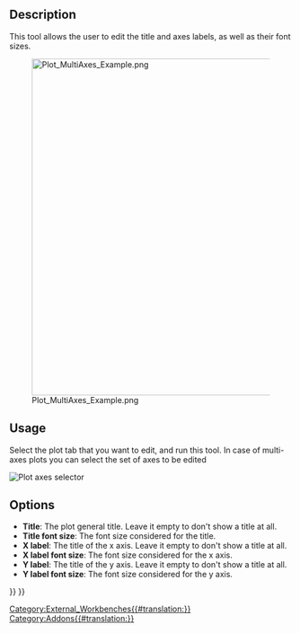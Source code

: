 <languages/>

{{Docnav
|[[Plot_Legend|Legend]]
|[[Plot_Positions|Positions]]
|[[Plot_Workbench|Plot]]
|IconL=Plot_Legend.svg
|IconR=Plot_Positions.svg
|IconC=Workbench_Plot.svg
}}

<div class="mw-translate-fuzzy">
{{GuiCommand/es|Name=Plot Labels|MenuLocation=Plot → Labels‏‎||Workbenches=[[Plot_Workbench/es|Plot]]|Shortcut=|SeeAlso=}}
</div>

==Description==

This tool allows the user to edit the title and axes labels, as well as their font sizes.

[[Image:Plot_MultiAxes_Example.png|600px]]

==Usage==

Select the plot tab that you want to edit, and run this tool. In case of multi-axes plots you can select the set of axes to be edited

[[File:Plot Axes Active.png|Plot axes selector]]
{{Caption|Selector for the set of axes to de edited}}

==Options==

* '''Title''': The plot general title. Leave it empty to don't show a title at all.
* '''Title font size''': The font size considered for the title.
* '''X label''': The title of the x axis. Leave it empty to don't show a title at all.
* '''X label font size''': The font size considered for the x axis.
* '''Y label''': The title of the y axis. Leave it empty to don't show a title at all.
* '''Y label font size''': The font size considered for the y axis.


{{Docnav
|[[Plot_Legend|Legend]]
|[[Plot_Positions|Positions]]
|[[Plot_Workbench|Plot]]
|IconL=Plot_Legend.svg
|IconR=Plot_Positions.svg
|IconC=Workbench_Plot.svg
}}

{{Plot_Tools_navi{{#translation:}}}}
{{Userdocnavi{{#translation:}}}}
[[Category:External_Workbenches{{#translation:}}]]
[[Category:Addons{{#translation:}}]]